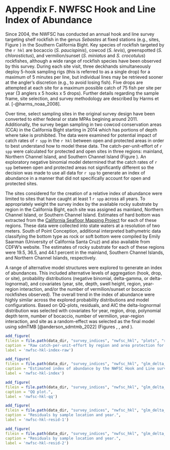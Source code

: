# Appendix F. NWFSC Hook and Line Index of Abundance {#nwfsc-hkl-model}

Since 2004, the NWFSC has conducted an annual hook and line survey targeting shelf rockfish in the genus *Sebastes* at fixed stations (e.g., sites, Figure \ref{fig:nwfsc-hkl-map}) in the Southern California Bight. Key species of rockfish targeted by the `r hkl` are bocaccio (*S. paucispinis*), cowcod (*S. levis*), greenspotted (*S. chlorostictus*), and vermilion/sunset (*S. miniatus* and *S. crocotulus*) rockfishes, although a wide range of rockfish species have been observed by this survey. During each site visit, three deckhands simultaneously deploy 5-hook sampling rigs (this is referred to as a single drop) for a maximum of 5 minutes per line, but individual lines may be retrieved sooner at the angler's discretion (e.g., to avoid losing fish). Five drops are attempted at each site for a maximum possible catch of 75 fish per site per year (3 anglers x 5 hooks x 5 drops). Further details regarding the sample frame, site selection, and survey methodology are described by Harms et al. [-@harms_noaa_2008]. 

Over time, select sampling sites in the original survey design have been converted to either federal or state MPAs begining around 2011. Additionally, the survey began sampling in two cowcod conservation areas (CCA) in the California Bight starting in 2014 which has portions of depth where take is prohibited. The data were examined for potential impact of catch rates of `r spp` in the `r hkl` between open and protected areas in order to best understand how to model these data. The catch-per-unit-effort of `r spp` were calculated for protected and open sites in three regions: mainland, Northern Channel Island, and Southern Channel Island (Figure \ref{fig:nwfsc-hkl-index-raw}). An exploratory negative binomial model determined that the catch rates of `r spp` between open and protected areas not significantly different so the decision was made to use all data for `r spp` to generate an index of abundance in a manner that did not specifically account for open and protected sites. 

The sites considered for the creation of a relative index of abundance were limited to sites that have caught at least 1 `r spp` across all years. To appropriately weight the survey index by the available rocky substrate by region in the California Bight, each site was assigned as mainland, Northern Channel Island, or Southern Channel Island. Estimates of hard bottom was extracted from the [California Seafloor Mapping Project](http://seafloor.otterlabs.org/index.html) for each of these regions. These data were collected into state waters at a resolution of two meters. South of Point  Conception, additional interpreted bathymetric data classifying the bottom type as  rock or soft bottom were compiled by Emily Saarman (University of California Santa Cruz) and also available  from CDFW's website. The estimates of rocky substrate for each of these regions were 19.5, 36.5, and 44.1 percent in the mainland, Southern Channel Islands, and Northern Channel Islands, respectively. 

A range of alternative model structures were explored to generate an index of abundances. This included alternative levels of aggregation (hook, drop, or site), probability distributions (negative binomial, delta-gamma, or delta-lognormal), and covariates (year, site, depth, swell height, region, year-region interaction, and/or the number of vermilion/sunset or bocaccio rockfishes observed). The overall trend in the index of abundance were highly similar across the explored probability distributions and model configurations. Based on QQ-plots, residuals, and AIC the delta-lognormal distribution was selected with covariates for year, region, drop, polynomial depth term, number of bocaccio, number of vermilion, year-region interaction, and site as a random-effect was selected as the final model using sdmTMB [@anderson_sdmtmb_2022] (Figures \ref{fig:nwfsc-hkl-qq}, \ref{fig:nwfsc-hkl-resid-1}, and \ref{fig:nwfsc-hkl-resid-2}). 


\newpage

\input{tex_tables/nwfsc_hkl_formatted_index.tex}

\newpage

```r
add_figure(
filein = file.path(data_dir, "survey_indices", "nwfsc_hkl", "plots", "raw_cpue_nwfsc_hkl_by_mpa_vs_open_by_region.png"), 
caption = "Raw catch-per-unit-effort by region and area protection for the NWFSC Hook and Line suvey.",
label = 'nwfsc-hkl-index-raw')
```

\newpage

```r
add_figure(
filein = file.path(data_dir, "survey_indices", "nwfsc_hkl", "glm_delta_lognormal_year_area_depth_drop_vermilion_bocaccio_all_areas_re_site_area_weighted", "Index.png"), 
caption = "Estimated index of abundance by the NWFSC Hook and Line survey for copper rockfish.",
label = 'nwfsc-hkl-index')
```

\newpage

```r
add_figure(
filein = file.path(data_dir, "survey_indices", "nwfsc_hkl", "glm_delta_lognormal_year_area_depth_drop_vermilion_bocaccio_all_areas_re_site_area_weighted", "qq.png"), 
caption = "QQ plot.",
label = 'nwfsc-hkl-qq')
```

\newpage

```r
add_figure(
filein = file.path(data_dir, "survey_indices", "nwfsc_hkl", "glm_delta_lognormal_year_area_depth_drop_vermilion_bocaccio_all_areas_re_site_area_weighted", "residuals_page1.png"), 
caption = "Residuals by sample location and year.",
label = 'nwfsc-hkl-resid-1')
```

\newpage

```r
add_figure(
filein = file.path(data_dir, "survey_indices", "nwfsc_hkl", "glm_delta_lognormal_year_area_depth_drop_vermilion_bocaccio_all_areas_re_site_area_weighted", "residuals_page2.png"), 
caption = "Residuals by sample location and year.",
label = 'nwfsc-hkl-resid-2')
```



